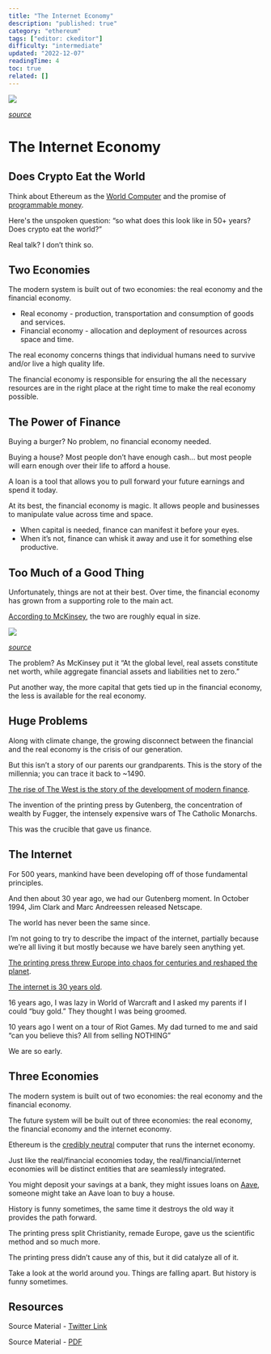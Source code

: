 ```yaml
---
title: "The Internet Economy"
description: "published: true"
category: "ethereum"
tags: ["editor: ckeditor"]
difficulty: "intermediate"
updated: "2022-12-07"
readingTime: 4
toc: true
related: []
---
```


![](/images/internet-economy-banner.jpeg)

[*source*](https://www.e-spincorp.com/global-theme-and-feature-topics/digital-transformation/)

# The Internet Economy

## Does Crypto Eat the World

Think about Ethereum as the [World Computer](/ethereum/world-computer) and the promise of [programmable money](/ethereum/world-computer/de-fi/programmable-money).

Here's the unspoken question: “so what does this look like in 50+ years? Does crypto eat the world?”

Real talk? I don’t think so.

## Two Economies

The modern system is built out of two economies: the real economy and the financial economy.

*   Real economy - production, transportation and consumption of goods and services.
*   Financial economy - allocation and deployment of resources across space and time.

The real economy concerns things that individual humans need to survive and/or live a high quality life.

The financial economy is responsible for ensuring the all the necessary resources are in the right place at the right time to make the real economy possible.

## The Power of Finance

Buying a burger? No problem, no financial economy needed.

Buying a house? Most people don’t have enough cash… but most people will earn enough over their life to afford a house. 

A loan is a tool that allows you to pull forward your future earnings and spend it today.

At its best, the financial economy is magic. It allows people and businesses to manipulate value across time and space.

*   When capital is needed, finance can manifest it before your eyes. 
*   When it’s not, finance can whisk it away and use it for something else productive.

## Too Much of a Good Thing

Unfortunately, things are not at their best. Over time, the financial economy has grown from a supporting role to the main act.

[According to McKinsey](https://www.mckinsey.com/industries/financial-services/our-insights/the-rise-and-rise-of-the-global-balance-sheet-how-productively-are-we-using-our-wealth), the two are roughly equal in size.

![](/images/internet-economy-2.jpeg)

[*source*](https://www.mckinsey.com/industries/financial-services/our-insights/the-rise-and-rise-of-the-global-balance-sheet-how-productively-are-we-using-our-wealth)

The problem? As McKinsey put it “At the global level, real assets constitute net worth, while aggregate financial assets and liabilities net to zero.”

Put another way, the more capital that gets tied up in the financial economy, the less is available for the real economy.

## Huge Problems

Along with climate change, the growing disconnect between the financial and the real economy is the crisis of our generation.

But this isn’t a story of our parents our grandparents. This is the story of the millennia; you can trace it back to ~1490.

[The rise of The West is the story of the development of modern finance](/background/history-finance).

The invention of the printing press by Gutenberg, the concentration of wealth by Fugger, the intensely expensive wars of The Catholic Monarchs.

This was the crucible that gave us finance.

## The Internet

For 500 years, mankind have been developing off of those fundamental principles.

And then about 30 year ago, we had our Gutenberg moment. In October 1994, Jim Clark and Marc Andreessen released Netscape.

The world has never been the same since.

I’m not going to try to describe the impact of the internet, partially because we’re all living it but mostly because we have barely seen anything yet.

[The printing press threw Europe into chaos for centuries and reshaped the planet](/background/mass-comm/printing-press).

[The internet is 30 years old](/background/dot-com).

16 years ago, I was lazy in World of Warcraft and I asked my parents if I could “buy gold.” They thought I was being groomed.

10 years ago I went on a tour of Riot Games. My dad turned to me and said “can you believe this? All from selling NOTHING”

We are so early.

## Three Economies

The modern system is built out of two economies: the real economy and the financial economy.

The future system will be built out of three economies: the real economy, the financial economy and the internet economy.

Ethereum is the [credibly neutral](/concepts/credible-neutrality) computer that runs the internet economy.

Just like the real/financial economies today, the real/financial/internet economies will be distinct entities that are seamlessly integrated.

You might deposit your savings at a bank, they might issues loans on [Aave](https://aave.com/), someone might take an Aave loan to buy a house.

History is funny sometimes, the same time it destroys the old way it provides the path forward.

The printing press split Christianity, remade Europe, gave us the scientific method and so much more.

The printing press didn’t cause any of this, but it did catalyze all of it.

Take a look at the world around you. Things are falling apart. But history is funny sometimes.

## Resources

Source Material - [Twitter Link](https://twitter.com/logarithmicrex/status/1545489109048733696)

Source Material - [PDF](/twitter-pdf-2022-07-08_three_economies.pdf)

